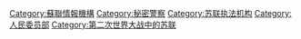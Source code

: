 [[Category:蘇聯情報機構|Category:蘇聯情報機構]]
[[Category:秘密警察|Category:秘密警察]]
[[Category:苏联执法机构|Category:苏联执法机构]]
[[Category:人民委员部|Category:人民委员部]]
[[Category:第二次世界大战中的苏联|Category:第二次世界大战中的苏联]]